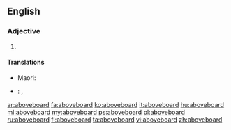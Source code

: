 ==English==

===Adjective===
{{en-adj|-}}

# {{alternate form of |above-board}}


====Translations====
{{trans-top|straightforward, transparent}}
{{trans-mid}}
* Maori: {{t|mi|matanui}}
{{trans-bottom}}
{{checktrans-top|legitimate}}
* {{ttbc|es}}: {{t+|es|legítimo}}, {{t+|es|sincero}}
{{trans-mid}}
{{trans-bottom}}

[[ar:aboveboard]]
[[fa:aboveboard]]
[[ko:aboveboard]]
[[it:aboveboard]]
[[hu:aboveboard]]
[[ml:aboveboard]]
[[my:aboveboard]]
[[ps:aboveboard]]
[[pl:aboveboard]]
[[ru:aboveboard]]
[[fi:aboveboard]]
[[ta:aboveboard]]
[[vi:aboveboard]]
[[zh:aboveboard]]